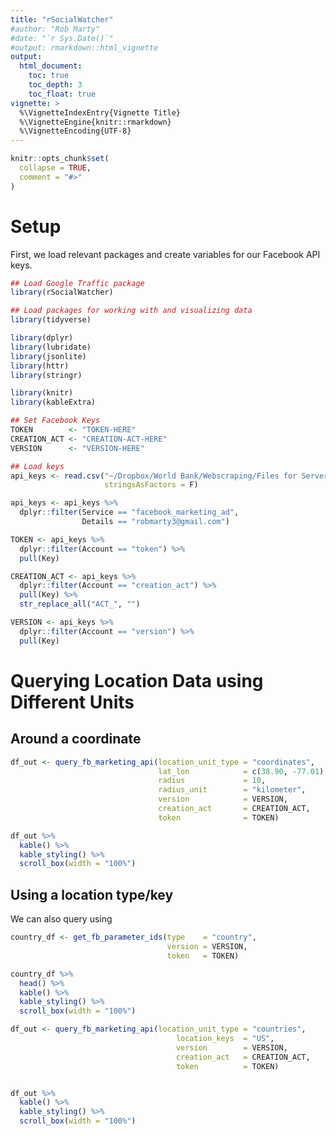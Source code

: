 ```yaml
---
title: "rSocialWatcher"
#author: "Rob Marty"
#date: "`r Sys.Date()`"
#output: rmarkdown::html_vignette
output:
  html_document:
    toc: true
    toc_depth: 3
    toc_float: true
vignette: >
  %\VignetteIndexEntry{Vignette Title}
  %\VignetteEngine{knitr::rmarkdown}
  %\VignetteEncoding{UTF-8}
---
```


```r
knitr::opts_chunk$set(
  collapse = TRUE,
  comment = "#>"
)
```

# Setup

First, we load relevant packages and create variables for our Facebook API keys.

```r
## Load Google Traffic package
library(rSocialWatcher)

## Load packages for working with and visualizing data
library(tidyverse)

library(dplyr)
library(lubridate)
library(jsonlite)
library(httr)
library(stringr)

library(knitr)
library(kableExtra)

## Set Facebook Keys
TOKEN        <- "TOKEN-HERE"
CREATION_ACT <- "CREATION-ACT-HERE"
VERSION      <- "VERSION-HERE"
```

```r
## Load keys
api_keys <- read.csv("~/Dropbox/World Bank/Webscraping/Files for Server/api_keys.csv",
                     stringsAsFactors = F)

api_keys <- api_keys %>%
  dplyr::filter(Service == "facebook_marketing_ad",
                Details == "robmarty3@gmail.com")

TOKEN <- api_keys %>% 
  dplyr::filter(Account == "token") %>% 
  pull(Key)

CREATION_ACT <- api_keys %>% 
  dplyr::filter(Account == "creation_act") %>% 
  pull(Key) %>% 
  str_replace_all("ACT_", "") 

VERSION <- api_keys %>% 
  dplyr::filter(Account == "version") %>% 
  pull(Key)
```

# Querying Location Data using Different Units

## Around a coordinate

```r
df_out <- query_fb_marketing_api(location_unit_type = "coordinates",
                                 lat_lon            = c(38.90, -77.01),
                                 radius             = 10,
                                 radius_unit        = "kilometer",
                                 version            = VERSION, 
                                 creation_act       = CREATION_ACT, 
                                 token              = TOKEN)

df_out %>% 
  kable() %>% 
  kable_styling() %>% 
  scroll_box(width = "100%")
```

## Using a location type/key

We can also query using 

```r

country_df <- get_fb_parameter_ids(type    = "country",
                                   version = VERSION,
                                   token   = TOKEN)

country_df %>%
  head() %>%
  kable() %>% 
  kable_styling() %>% 
  scroll_box(width = "100%")

df_out <- query_fb_marketing_api(location_unit_type = "countries",
                                     location_keys  = "US",
                                     version        = VERSION, 
                                     creation_act   = CREATION_ACT, 
                                     token          = TOKEN)


df_out %>% 
  kable() %>% 
  kable_styling() %>% 
  scroll_box(width = "100%")
```
